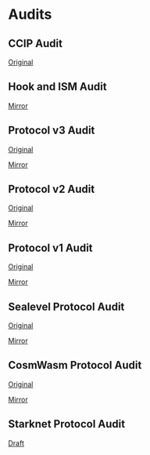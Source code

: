 # Audits

## CCIP Audit

[Original](/pdf/ChainSecurity_Hyperlane_Superchain_USDT_audit_draft.pdf)

## Hook and ISM Audit

[Mirror](/pdf/chainlight-v3.1-protocol-audit.pdf)

## Protocol v3 Audit

[Original](https://github.com/trailofbits/publications/blob/master/reviews/2023-09-hyperlane-securityreview.pdf)

[Mirror](/pdf/hyperlane-v3-protocol-audit.pdf)

## Protocol v2 Audit

[Original](https://audits.hacken.io/hyperlane/sca-hyperlane-interchain-message-service-apr2023/)

[Mirror](/pdf/hyperlane-v2-protocol-audit.pdf)

## Protocol v1 Audit

[Original](https://www.fyeo.io/post/fyeo-security-assessment-of-the-hyperlane-formerly-abacus-smart-contracts-in-august-2022)

[Mirror](/pdf/hyperlane-v1-protocol-audit.pdf)

## Sealevel Protocol Audit

[Original](https://github.com/sec3-service/reports/blob/master/reports/sec3_hyperlane-sealevel.pdf)

[Mirror](/pdf/sealevel-hyperlane-audit.pdf)

## CosmWasm Protocol Audit

[Original](https://github.com/oak-security/audit-reports/blob/main/Hyperlane/2024-02-13%20Audit%20Report%20-%20cw-hyperlane%20v1.0.pdf)

[Mirror](/pdf/cw-hyperlane-audit.pdf)

## Starknet Protocol Audit

[Draft](/pdf/starknet-hyperlane-audit-draft.pdf)
